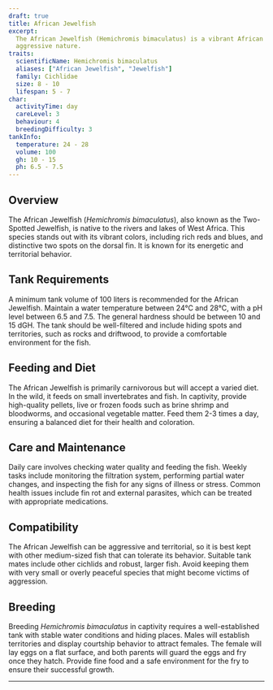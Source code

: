 ```yaml
---
draft: true
title: African Jewelfish
excerpt:
  The African Jewelfish (Hemichromis bimaculatus) is a vibrant African cichlid known for its stunning colors and
  aggressive nature.
traits:
  scientificName: Hemichromis bimaculatus
  aliases: ["African Jewelfish", "Jewelfish"]
  family: Cichlidae
  size: 8 - 10
  lifespan: 5 - 7
char:
  activityTime: day
  careLevel: 3
  behaviour: 4
  breedingDifficulty: 3
tankInfo:
  temperature: 24 - 28
  volume: 100
  gh: 10 - 15
  ph: 6.5 - 7.5
---
```


## Overview

The African Jewelfish (_Hemichromis bimaculatus_), also known as the Two-Spotted Jewelfish, is native to the rivers and
lakes of West Africa. This species stands out with its vibrant colors, including rich reds and blues, and distinctive
two spots on the dorsal fin. It is known for its energetic and territorial behavior.

## Tank Requirements

A minimum tank volume of 100 liters is recommended for the African Jewelfish. Maintain a water temperature between 24°C
and 28°C, with a pH level between 6.5 and 7.5. The general hardness should be between 10 and 15 dGH. The tank should be
well-filtered and include hiding spots and territories, such as rocks and driftwood, to provide a comfortable
environment for the fish.

## Feeding and Diet

The African Jewelfish is primarily carnivorous but will accept a varied diet. In the wild, it feeds on small
invertebrates and fish. In captivity, provide high-quality pellets, live or frozen foods such as brine shrimp and
bloodworms, and occasional vegetable matter. Feed them 2-3 times a day, ensuring a balanced diet for their health and
coloration.

## Care and Maintenance

Daily care involves checking water quality and feeding the fish. Weekly tasks include monitoring the filtration system,
performing partial water changes, and inspecting the fish for any signs of illness or stress. Common health issues
include fin rot and external parasites, which can be treated with appropriate medications.

## Compatibility

The African Jewelfish can be aggressive and territorial, so it is best kept with other medium-sized fish that can
tolerate its behavior. Suitable tank mates include other cichlids and robust, larger fish. Avoid keeping them with very
small or overly peaceful species that might become victims of aggression.

## Breeding

Breeding _Hemichromis bimaculatus_ in captivity requires a well-established tank with stable water conditions and hiding
places. Males will establish territories and display courtship behavior to attract females. The female will lay eggs on
a flat surface, and both parents will guard the eggs and fry once they hatch. Provide fine food and a safe environment
for the fry to ensure their successful growth.

---
